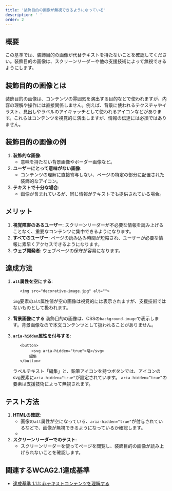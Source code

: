 ```yaml
---
title: '装飾目的の画像が無視できるようになっている'
description: ' '
order: 2
---
```


## 概要
この基準では、装飾目的の画像が代替テキストを持たないことを確認してください。装飾目的の画像は、スクリーンリーダーや他の支援技術によって無視できるようにします。

## 装飾目的の画像とは

装飾目的の画像は、コンテンツの雰囲気を演出する目的などで使われますが、内容の理解や操作には直接関係しません。例えば、背景に使われるテクスチャやイラスト、見出しやラベルのアイキャッチとして使われるアイコンなどがあります。これらはコンテンツを視覚的に演出しますが、情報の伝達には必須ではありません。

## 装飾目的の画像の例

1. **装飾的な画像**:
   - 意味を持たない背景画像やボーダー画像など。
1. **ユーザーにとって意味がない画像**:
   - コンテンツの理解に直接寄与しない、ページの特定の部分に配置された装飾的なアイコン。
1. **テキストで十分な場合**:
   - 画像が含まれているが、同じ情報がテキストでも提供されている場合。

## メリット
1. **視覚障害のあるユーザー**: スクリーンリーダーが不必要な情報を読み上げることなく、重要なコンテンツに集中できるようになります。
2. **すべてのユーザー**: ページの読み込み時間が短縮され、ユーザーが必要な情報に素早くアクセスできるようになります。
3. **ウェブ開発者**: ウェブページの保守が容易になります。

## 達成方法
1. **`alt`属性を空にする**:
   ```
      <img src="decorative-image.jpg" alt="">
   ```

    `img`要素の`alt`属性値が空の画像は視覚的には表示されますが、支援技術ではないものとして扱われます。

2. **背景画像にする**
装飾目的の画像は、CSSの`background-image`で表示します。背景画像なので本文コンテンツとして扱われることがありません。

3. **`aria-hidden`属性を付与する**:
   ```
      <button>
	       <svg aria-hidden="true">略</svg>
          編集
      </button>
   ```

    ラベルテキスト「編集」と、鉛筆アイコンを持つボタンでは、アイコンのsvg要素に`aria-hidden="true"`が設定されています。
    `aria-hidden=”true”`の要素は支援技術によって無視されます。


## テスト方法
1. **HTMLの確認**:
    - 画像の`alt`属性が空になっている、`aria-hidden="true"`が付与されているなどで、画像が無視できるようになっているか確認します。
    - 
2. **スクリーンリーダーでのテスト**:
    - スクリーンリーダーを使ってページを閲覧し、装飾目的の画像が読み上げられないことを確認します。

## 関連するWCAG2.1達成基準
- [達成基準 1.1.1: 非テキストコンテンツを理解する](https://waic.jp/translations/WCAG21/Understanding/non-text-content.html)
